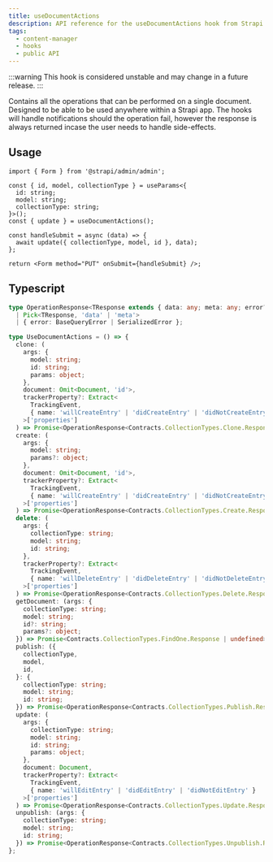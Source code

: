 ```yaml
---
title: useDocumentActions
description: API reference for the useDocumentActions hook from Strapi's Content Manager
tags:
  - content-manager
  - hooks
  - public API
---
```


:::warning
This hook is considered unstable and may change in a future release.
:::

Contains all the operations that can be performed on a single document. Designed to be able to be
used anywhere within a Strapi app. The hooks will handle notifications should the operation fail,
however the response is always returned incase the user needs to handle side-effects.

## Usage

```tsx
import { Form } from '@strapi/admin/admin';

const { id, model, collectionType } = useParams<{
  id: string;
  model: string;
  collectionType: string;
}>();
const { update } = useDocumentActions();

const handleSubmit = async (data) => {
  await update({ collectionType, model, id }, data);
};

return <Form method="PUT" onSubmit={handleSubmit} />;
```

## Typescript

```ts
type OperationResponse<TResponse extends { data: any; meta: any; error?: any }> =
  | Pick<TResponse, 'data' | 'meta'>
  | { error: BaseQueryError | SerializedError };

type UseDocumentActions = () => {
  clone: (
    args: {
      model: string;
      id: string;
      params: object;
    },
    document: Omit<Document, 'id'>,
    trackerProperty?: Extract<
      TrackingEvent,
      { name: 'willCreateEntry' | 'didCreateEntry' | 'didNotCreateEntry' }
    >['properties']
  ) => Promise<OperationResponse<Contracts.CollectionTypes.Clone.Response>>;
  create: (
    args: {
      model: string;
      params?: object;
    },
    document: Omit<Document, 'id'>,
    trackerProperty?: Extract<
      TrackingEvent,
      { name: 'willCreateEntry' | 'didCreateEntry' | 'didNotCreateEntry' }
    >['properties']
  ) => Promise<OperationResponse<Contracts.CollectionTypes.Create.Response>>;
  delete: (
    args: {
      collectionType: string;
      model: string;
      id: string;
    },
    trackerProperty?: Extract<
      TrackingEvent,
      { name: 'willDeleteEntry' | 'didDeleteEntry' | 'didNotDeleteEntry' }
    >['properties']
  ) => Promise<OperationResponse<Contracts.CollectionTypes.Delete.Response>>;
  getDocument: (args: {
    collectionType: string;
    model: string;
    id?: string;
    params?: object;
  }) => Promise<Contracts.CollectionTypes.FindOne.Response | undefined>;
  publish: ({
    collectionType,
    model,
    id,
  }: {
    collectionType: string;
    model: string;
    id: string;
  }) => Promise<OperationResponse<Contracts.CollectionTypes.Publish.Response>>;
  update: (
    args: {
      collectionType: string;
      model: string;
      id: string;
      params: object;
    },
    document: Document,
    trackerProperty?: Extract<
      TrackingEvent,
      { name: 'willEditEntry' | 'didEditEntry' | 'didNotEditEntry' }
    >['properties']
  ) => Promise<OperationResponse<Contracts.CollectionTypes.Update.Response>>;
  unpublish: (args: {
    collectionType: string;
    model: string;
    id: string;
  }) => Promise<OperationResponse<Contracts.CollectionTypes.Unpublish.Response>>;
};
```
